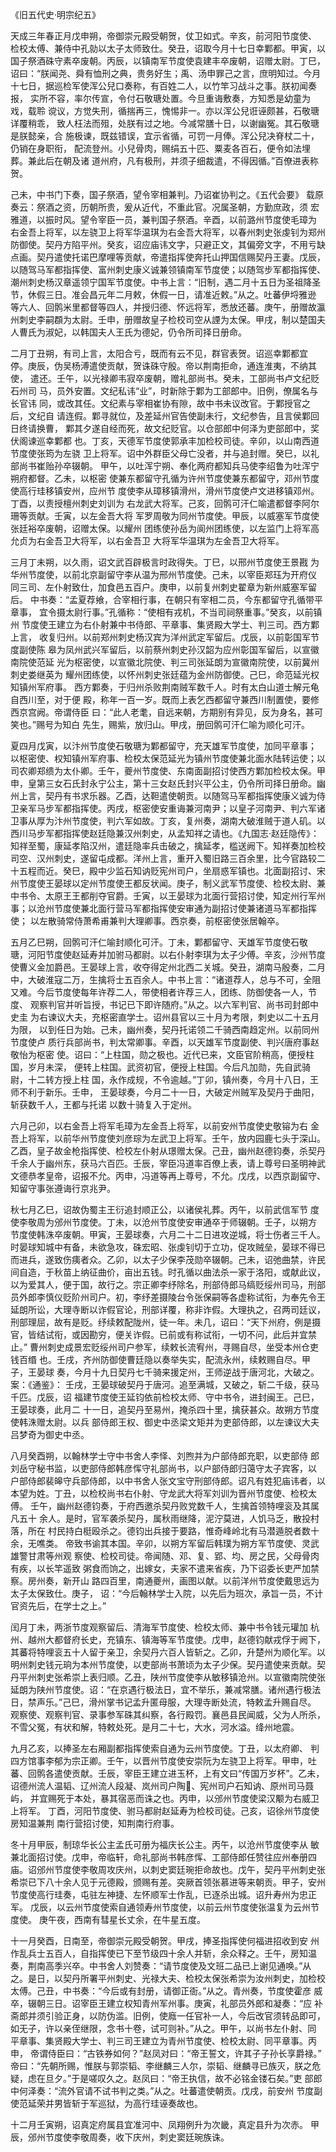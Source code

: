 

《旧五代史·明宗纪五》

天成三年春正月戊申朔，帝御崇元殿受朝贺，仗卫如式。辛亥，前河阳节度使、 检校太傅、兼侍中孔勍以太子太师致仕。癸丑，诏取今月十七日幸鄴都。甲寅，以 国子祭酒硃守素卒废朝。丙辰，以镇南军节度使袁建丰卒废朝，诏赠太尉。丁巳， 诏曰：“朕闻尧、舜有恤刑之典，贵务好生；禹、汤申罪己之言，庶明知过。今月 十七日，据巡检军使浑公兒口奏称，有百姓二人，以竹竿习战斗之事。朕初闻奏报， 实所不容，率尔传宣，令付石敬瑭处置。今旦重诲敷奏，方知悉是幼童为戏，载聆 谠议，方觉失刑，循揣再三，愧惕非一。亦以浑公兒诳诬颇甚，石敬瑭详覆稍乖， 致人枉法而殂，处朕有过之地。今减常膳十日，以谢幽冤。其石敬瑭是朕懿亲，合 施极谏，既兹错误，宜示省循，可罚一月俸。浑公兒决脊杖二十，仍销在身职衔， 配流登州。小兒骨肉，赐绢五十匹、粟麦各百石，便令如法埋葬。兼此后在朝及诸 道州府，凡有极刑，并须子细裁遣，不得因循。”百僚进表称贺。

己未，中书门下奏，国子祭酒，望令宰相兼判。乃诏崔协判之。《五代会要》 载原奏云：祭酒之资，历朝所贵，爰从近代，不重此官。况属圣朝，方勤庶政，须 宏雅道，以振时风。望令宰臣一员，兼判国子祭酒。辛酉，以前潞州节度使毛璋为 右金吾上将军，以左骁卫上将军华温琪为右金吾大将军，以春州刺史张虔钊为郑州 防御使。契丹方陷平州。癸亥，诏应庙讳文字，只避正文，其偏旁文字，不用亏缺 点画。契丹遣使托诺巴摩哩等贡献，帝遣指挥使奔托山押国信赐契丹王妻。戊辰， 以随驾马军都指挥使、富州刺史康义诚兼领镇南军节度使；以随驾步军都指挥使、 潮州刺史杨汉章遥领宁国军节度使。中书上言：“旧制，遇二月十五日为圣祖降圣 节，休假三日。准会昌元年二月敕，休假一日，请准近敕。”从之。吐蕃伊埒雅逊 等六人、回鹘米里都督等四人，并授归德、怀远将军，悉放还蕃。庚午，册赠故瀛 州刺史李嗣頵为太尉。壬申，册赠故皇子检校司空从諲为太保。甲戌，制以楚国夫 人曹氏为淑妃，以韩国夫人王氏为德妃，仍令所司择日册命。

二月丁丑朔，有司上言，太阳合亏，既而有云不见，群官表贺。诏巡幸鄴都宜 停。庚辰，伪吴杨溥遣使贡献，贺诛硃守殷。帝以荆南拒命，通连淮夷，不纳其使， 遣还。壬午，以光禄卿韦寂卒废朝，赠礼部尚书。癸未，工部尚书卢文纪贬石州司 马，员外安置。文纪私讳“业”，时新除于鄴为工部郎中。旧例，僚属名与长官讳 同，或改其任。文纪素与宰相崔协有隙，故中书未议改官。于鄴授官之后，文纪自 请连假。鄴寻就位，及差延州官告使副未行，文纪参告，且言侯鄴回日终请换曹， 鄴其夕遂自经而死，故文纪贬官。以仓部郎中何泽为吏部郎中，奖伏阁谏巡幸鄴都 也。丁亥，天德军节度使郭承丰加检校司徒。辛卯，以山南西道节度使张筠为左骁 卫上将军。诏中外群臣父母亡没者，并与追封赠。癸巳，以礼部尚书崔贻孙卒辍朝。 甲午，以吐浑宁朔、奉化两府都知兵马使李绍鲁为吐浑宁朔府都督。乙未，以枢密 使兼东都留守孔循为许州节度使兼东都留守，邓州节度使高行珪移镇安州，应州节 度使李从璋移镇滑州，滑州节度使卢文进移镇邓州。丁酉，以责授檀州刺史刘训为 右龙武大将军。己亥，回鹘可汗仁喻遣都督李阿尔珊等贡献。壬寅，以左金吾大将 军罗周敬为同州节度使。甲辰，以威塞军节度使张廷裕卒废朝，诏赠太保。以耀州 团练使孙岳为阆州团练使，以左监门上将军高允贞为右金吾卫大将军，以右金吾卫 大将军华温琪为左金吾卫大将军。

三月丁未朔，以久雨，诏文武百辟极言时政得失。丁巳，以邢州节度使王景戡 为华州节度使，以前北京副留守李从温为邢州节度使。己未，以宰臣郑珏为开府仪 同三司、左仆射致仕，加食邑五百户。庚申，以前复州刺史翟章为新州威塞军留后。 中书奏：“孟夏荐飨，合宰相行事，在朝只有宰相二员，今东都留守孔循带平章事， 宜令摄太尉行事。”孔循称：“使相有戎机，不当司祠祭重事。”癸亥，以前镇州 节度使王建立为右仆射兼中书侍郎、平章事、集贤殿大学士、判三司。西方鄴上言， 收复归州。以前郑州刺史杨汉宾为洋州武定军留后。戊辰，以前彰国军节度副使陈 皋为凤州武兴军留后，以前蔡州刺史孙汉韶为应州彰国军留后，以宣徽南院使范延 光为枢密使，以宣徽北院使、判三司张延朗为宣徽南院使，以前冀州刺史娄继英为 耀州团练使，以怀州刺史张廷蕴为金州防御使。己巳，命范延光权知镇州军府事。 西方鄴奏，于归州杀败荆南贼军数千人。时有太白山道士解元龟自西川至，对于便 殿，称年一百一岁。既而上表乞西都留守兼西川制置使，要修西京宫阙。帝谓侍臣 曰：“此人老耄，自远来朝，方期别有异见，反为身名，甚可笑也。”赐号为知白 先生，赐紫，放归山。甲戌，册回鹘可汗仁喻为顺化可汗。

夏四月戊寅，以汴州节度使石敬瑭为鄴都留守，充天雄军节度使，加同平章事； 以枢密使、权知镇州军府事、检校太保范延光为镇州节度使兼北面水陆转运使；以 司农卿郑缋为太仆卿。壬午，夔州节度使、东南面副招讨使西方鄴加检校太保。甲 申，皇第三女石氏封永宁公主，第十三女赵氏封兴平公主，仍令所司择日册命。幽 州上言，契丹有书求乐器。乙酉，达靼遣使朝贡。以随驾马军都指挥使康义诚为侍 卫亲军马步军都指挥使。丙戌，枢密使安重诲兼河南尹；以皇子河南尹、判六军诸 卫事从厚为汴州节度使，判六军如故。丁亥，复州奏，湖南大破淮贼于道人矶。以 西川马步军都指挥使赵廷隐兼汉州刺史，从孟知祥之请也。《九国志·赵廷隐传》： 知祥至蜀，康延孝陷汉州，遣廷隐率兵击破之，擒延孝，槛送阙下。知祥奏加检校 司空、汉州刺史，遂留屯成都。洋州上言，重开入蜀旧路三百余里，比今官路较二 十五程而近。癸巳，殿中少监石知讷贬宪州司户，坐扇惑军镇也。北面副招讨、宋 州节度使王晏球以定州节度使王都反状闻。庚子，制义武军节度使、检校太尉、兼 中书令、太原王王都削夺官爵。壬寅，以王晏球为北面行营招讨使，知定州行军州 事；以沧州节度使兼北面行营马军都指挥使安审通为副招讨使兼诸道马军都指挥使； 以左散骑常侍萧希甫兼判大理卿事。西京奏，前枢密使张居翰卒。

五月乙巳朔，回鹘可汗仁喻封顺化可汗。丁未，鄴都留守、天雄军节度使石敬 瑭，河阳节度使赵延寿并加驸马都尉。以右仆射李琪为太子少傅。辛亥，沙州节度 使曹义金加爵邑。王晏球上言，收夺得定州北西二关城。癸丑，湖南马殷奏，二月 中，大破淮寇二万，生擒将士五百余人。中书上言：“诸道荐人，总与不可，全阻 又难。今后节度使每年许荐二人，带使相者许荐三人，团练、防御使各一人，节度、 观察判官并听旨授，书记已下即许随府。”从之。以六军判官、尚书司封郎中史圭 为右谏议大夫，充枢密直学士。诏州县官以三十月为考限，刺史以二十五月为限， 以到任日为始。己未，幽州奏，契丹托诺领二千骑西南趋定州。以前同州节度使卢 质行兵部尚书，判太常卿事。辛酉，以天雄军节度副使、判兴唐府事赵敬怡为枢密 使。诏曰：“上柱国，勋之极也。近代已来，文臣官阶稍高，便授柱国，岁月未深， 便转上柱国。武资初官，便授上柱国。今后凡加勋，先自武骑尉，十二转方授上柱 国，永作成规，不令逾越。”丁卯，镇州奏，今月十八日，王师不利于新乐。壬申， 王晏球奏，今月二十一日，大破定州贼军及契丹于曲阳，斩获数千人，王都与托诺 以数十骑复入于定州。

六月己卯，以右金吾上将军毛璋为左金吾上将军，以前安州节度使史敬镕为右 金吾上将军，以前华州节度使刘彦琮为左武卫上将军。壬午，放内园鹿七头于深山。 乙酉，皇子故金枪指挥使、检校左仆射从璟赠太保。己丑，幽州赵德钧奏，杀契丹 千余人于幽州东，获马六百匹。壬辰，宰臣冯道率百僚上表，请上尊号曰圣明神武 文德恭孝皇帝，诏报不允。丙申，冯道等再上尊号，不允。戊戌，以西京副留守、 知留守事张遵诲行京兆尹。

秋七月乙巳，诏故伪蜀主王衍追封顺正公，以诸侯礼葬。丙午，以前武信军节 度使李敬周为邠州节度使。丁未，以沧州节度使安审通卒于师辍朝。壬子，以朔方 节度使韩洙卒废朝。甲寅，王晏球奏，六月二十二日进攻逆城，将士伤者三千人。 时晏球知城中有备，未欲急攻，硃宏昭、张虔钊切于立功，促攻贼垒，晏球不得已 而进兵，遂致伤痍者众。乙卯，以太子少保李茂勋卒辍朝。己未，诏弛曲禁，许民 间自造，于秋苗上纳征曲价，亩出五钱。时孔循以曲法杀一家于洛阳，或献此议， 以为爱其人，便于国，故行之。宗正卿李纾除名，刑部侍郎马缟贬绥州司马，刑部 员外郎李慎仪贬阶州司户。初，李纾差摄陵台令张保嗣等各虚称试衔，为奉先令王 延朗所讼，大理寺断以诈假官论，刑部详覆，称非诈假。大理执之，召两司廷议， 刑部理屈，故有是贬。纾续敕配陇州，徒一年。未几，诏曰：“天下州府，例是摄 官，皆结试衔，或因勘穷，便关诈假。已前或有称试衔，一切不问，此后并宜禁止。” 曹州刺史成景宏贬绥州司户参军，续敕长流宥州，寻赐自尽，坐受本州仓吏钱百缗 也。壬戌，齐州防御使曹廷隐以奏举失实，配流永州，续敕赐自尽。甲子，王晏球 奏，今月十九日契丹七千骑来援定州，王师逆战于唐河北，大破之。案：《通鉴》： 壬戌，王晏球破契丹于唐河。追至满城，又破之，斩二千级，获马千匹。戊辰，诏 福建节度使王延钧依前检校太师、守中书令，进封闽王。己巳，王晏球奏，此月二 十一日，追契丹至易州，掩杀四十里，擒获甚众。故朔方节度使韩洙赠太尉。以兵 部侍郎王权、御史中丞梁文矩并为吏部侍郎，以左谏议大夫吕梦奇为御史中丞。

八月癸酉朔，以翰林学士守中书舍人李怿、刘煦并为户部侍郎充职，以吏部侍 郎刘岳守秘书监，以吏部侍郎韩彦恽守礼部尚书，以户部侍郎归蔼守太子宾客，以 户部侍郎裴皞守兵部侍郎，以中书舍人张文宝守刑部侍郎。诏凡有姓犯庙讳者，以 本望为姓。丁丑，以检校尚书右仆射、守龙武大将军刘训为晋州节度使、检校太傅。 壬午，幽州赵德钧奏，于府西邀杀契丹败党数千人，生擒首领特哩衮及其属凡五十 余人。是时，官军袭杀契丹，属秋雨继降，泥泞莫进，人饥马乏，散投村落，所在 村民持白梃殴杀之。德钧出兵接于要路，惟奇峰岭北有马潜遁脱者数十余，无噍类。 帝致书谕其本国。辛卯，以朔方军留后韩璞为朔方军节度使、灵武雄警甘肃等州观 察使、检校司徒。帝闻随、邓、复、郢、均、房之民，父母骨肉有疾，以长竿遥致 粥食而饷之，出嫁女，夫家不遣来省疾，乃下诏委长吏严加禁察。房州奏，新开山 路四百里，南通夔州，画图以献。以前洋州节度使戴思远为太子太保致仕。庚子， 诏：“今后翰林学士入院，以先后为班次，承旨一员，不计官资先后，在学士之上。”

闰月丁未，两浙节度观察留后、清海军节度使、检校太师、兼中书令钱元瓘加 杭州、越州大都督府长史，充镇东、镇海等军节度使。戊申，赵德钧献戎俘于阙下， 其蕃将特哩衮五十人留于亲卫，余契丹六百人皆斩之。乙卯，升楚州为顺化军。以 明州刺史钱元珦为本州节度使，以吏部尚书萧顷为太子少保。契丹遣使来贡献。契 丹平州刺史张希崇上表归顺。乙丑，陕州节度使李从敏移镇沧州。以宣徽南院使张 延朗为陕州节度使。诏：“在京遇行极法日，宜不举乐，兼减常膳。诸州遇行极法 日，禁声乐。”己巳，滑州掌书记孟升匿母服，大理寺断处流，特敕孟升赐自尽。 观察使、观察判官、录事参军硃其纠察，各行殿罚。襄邑县民闻威，父为人所杀， 不雪父冤，有状和解，特敕处死。是月二十七，大水，河水溢。绛州地震。

九月乙亥，以捧圣左右厢副都指挥使索自通为云州节度使。丁丑，以太府卿、 判四方馆事李郁为宗正卿。壬午，以晋州节度使安崇阮为左骁卫上将军。甲申，吐 蕃、回鹘各遣使贡献。壬辰，宰臣王建立进玉杯，上有文曰“传国万岁杯”。乙未， 诏德州流人温韬、辽州流人段凝、岚州司户陶、宪州司户石知讷、原州司马聂屿， 并宜赐死于本处，暴其宿恶而诛之也。丙申，以邠州节度使梁汉颙为右威卫上将军。 丁酉，河阳节度使、驸马都尉赵延寿为检校司徒。己亥，诏徐州节度使房知温兼荆 南行营招讨使，知荆南行府事。

冬十月甲辰，制琼华长公主孟氏可册为福庆长公主。丙午，以沧州节度使李从 敏兼北面招讨使。戊申，帝临轩，命礼部尚书韩彦恽、工部侍郎任赞往应州奉册四 庙。诏邠州节度使李敬周攻庆州，以刺史窦廷琬拒命故也。戊午，契丹平州刺史张 希崇已下八十余人见于元德殿，颁赐有差。突厥首领张慕进等来朝贡。甲子，安州 节度使高行珪奏，屯驻左神捷、左怀顺军士作乱，已逐杀出城。诏升寿州为忠正军。 戊辰，以云州节度使索自通领寿州节度使，以前云州节度使张温复为云州节度使。 庚午夜，西南有彗星长丈余，在牛星五度。

十一月癸酉，日南至，帝御崇元殿受朝贺。甲戌，捧圣指挥使何福进招收到安 州作乱兵士五百人，自指挥使已下至节级四十余人并斩，余众释之。壬午，房知温 奏，荆南高季兴卒。中书舍人刘赞奏：“请节度使及文班二品已上谢见通唤。”从 之。是日，以契丹所署平州刺史、光禄大夫、检校太保张希崇为汝州刺史，加检校 太傅。己丑，中书奏：“今后或有封册，请御正衙。”从之。青州奏，节度使霍彦 威卒，辍朝三日。诏宰臣王建立权知青州军州事。庚寅，礼部员外郎和凝奏：“应 补斋郎并须引验正身，以防伪滥。旧例，使廕一任官补一人，今后改官须转品即可， 如无子，许以亲侄继限，念书十卷，试可则补。”从之。甲午，以尚书左仆射、同 平章事、集贤殿大学士、判三司王建立为青州节度使、检校太尉、同平章事。丙申， 帝谓侍臣曰：“古铁券如何？”赵凤对曰：“帝王誓文，许其子子孙长享爵禄。” 帝曰：“先朝所赐，惟朕与郭崇韬、李继麟三人尔，崇韬、继麟寻已族灭，朕之危 疑，虑在旦夕。”于是嗟叹久之。赵凤曰：“帝王执信，故不必铭金镂石矣。”吏 部郎中何泽奏：“流外官请不试书判之类。”从之。吐蕃遣使朝贡。戊戌，前安州 节度副使范延荣并男皆斩于军巡狱，为高行珪诬奏故也。

十二月壬寅朔，诏真定府属县宜准河中、凤翔例升为次畿，真定县升为次赤。 甲辰，邠州节度使李敬周奏，收下庆州，刺史窦廷琬族诛。

